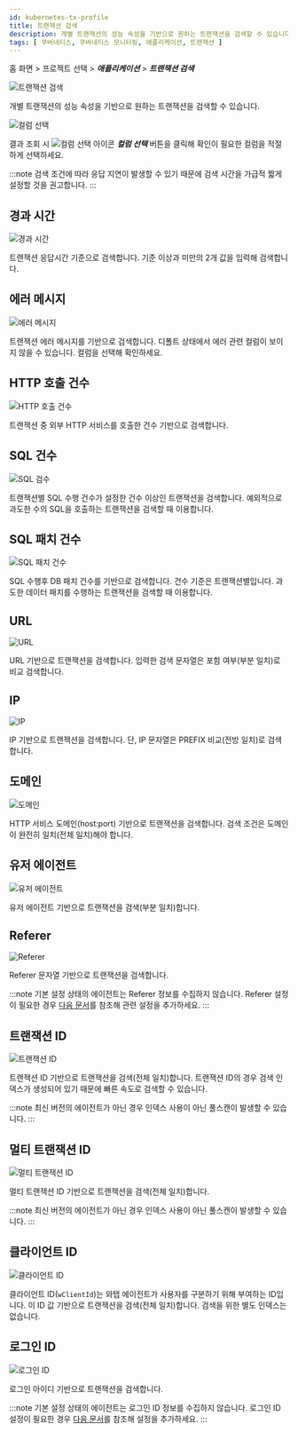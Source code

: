 ```yaml
---
id: kubernetes-tx-profile
title: 트랜잭션 검색
description: 개별 트랜잭션의 성능 속성을 기반으로 원하는 트랜잭션을 검색할 수 있습니다.
tags: [ 쿠버네티스, 쿠버네티스 모니터링, 애플리케이션, 트랜잭션 ]
---
```


홈 화면 > 프로젝트 선택 > ***애플리케이션*** > ***트랜잭션 검색***

![트랜잭션 검색](https://img.whatap.io/media/images/whatap_application_analysis_tx_profile.png)

개별 트랜잭션의 성능 속성을 기반으로 원하는 트랜잭션을 검색할 수 있습니다.

![컬럼 선택](https://img.whatap.io/media/images/whatap_application_analysis_tx_profile_column.png)

결과 조회 시 ![컬럼 선택 아이콘](/img/ico-column-set.svg) ***컬럼 선택*** 버튼을 클릭해 확인이 필요한 컬럼을 적절하게 선택하세요.

:::note
검색 조건에 따라 응답 지연이 발생할 수 있기 때문에 검색 시간을 가급적 짧게 설정할 것을 권고합니다.
:::

## 경과 시간

![경과 시간](https://img.whatap.io/media/images/whatap_application_analysis_tx_profile_time.png)

트랜잭션 응답시간 기준으로 검색합니다. 기준 이상과 미만의 2개 값을 입력해 검색합니다.

## 에러 메시지

![에러 메시지](https://img.whatap.io/media/images/whatap_application_analysis_tx_profile_error.png)

트랜잭션 에러 메시지를 기반으로 검색합니다. 디폴트 상태에서 에러 관련 컬럼이 보이지 않을 수 있습니다. 컬럼을 선택해 확인하세요.

## HTTP 호출 건수

![HTTP 호출 건수](https://img.whatap.io/media/images/whatap_application_analysis_tx_profile_http.png)

트랜잭션 중 외부 HTTP 서비스를 호출한 건수 기반으로 검색합니다.

## SQL 건수

![SQL 검수](https://img.whatap.io/media/images/whatap_application_analysis_tx_profile_sql.png)

트랜잭션별 SQL 수행 건수가 설정한 건수 이상인 트랜잭션을 검색합니다. 예외적으로 과도한 수의 SQL을 호출하는 트랜잭션을 검색할 때 이용합니다.

## SQL 패치 건수

![SQL 패치 건수](https://img.whatap.io/media/images/whatap_application_analysis_tx_profile_sqlfetch.png)

SQL 수행후 DB 패치 건수를 기반으로 검색합니다. 건수 기준은 트랜잭션별입니다. 과도한 데이터 패치를 수행하는 트랜잭션을 검색할 때 이용합니다.

## URL

![URL](https://img.whatap.io/media/images/whatap_application_analysis_tx_profile_url.png)

URL 기반으로 트랜잭션을 검색합니다. 입력한 검색 문자열은 포함 여부(부분 일치)로 비교 검색합니다.

## IP

![IP](https://img.whatap.io/media/images/whatap_application_analysis_tx_profile_ip.png)

IP 기반으로 트랜잭션을 검색합니다. 단, IP 문자열은 PREFIX 비교(전방 일치)로 검색합니다.

## 도메인

![도메인](https://img.whatap.io/media/images/whatap_application_analysis_tx_profile_domain.png)

HTTP 서비스 도메인(host:port) 기반으로 트랜잭션을 검색합니다. 검색 조건은 도메인이 완전히 일치(전체 일치)해야 합니다.

## 유저 에이전트

![유저 에이전트](https://img.whatap.io/media/images/whatap_application_analysis_tx_profile_useragent.png)

유저 에이전트 기반으로 트랜잭션을 검색(부분 일치)합니다. 

## Referer

![Referer](https://img.whatap.io/media/images/whatap_application_analysis_tx_profile_referer.png)

Referer 문자열 기반으로 트랜잭션을 검색합니다.

:::note
기본 설정 상태의 에이전트는 Referer 정보를 수집하지 않습니다. Referer 설정이 필요한 경우 [다음 문서](../analysis/analysis-apm-trs#stat-referer)를 참조해 관련 설정을 추가하세요.
:::

## 트랜잭션 ID

![트랜잭션 ID](https://img.whatap.io/media/images/whatap_application_analysis_tx_profile_tid.png)

트랜잭션 ID 기반으로 트랜잭션을 검색(전체 일치)합니다. 트랜잭션 ID의 경우 검색 인덱스가 생성되어 있기 때문에 빠른 속도로 검색할 수 있습니다.

:::note
최신 버전의 에이전트가 아닌 경우 인덱스 사용이 아닌 풀스캔이 발생할 수 있습니다.
:::

## 멀티 트랜잭션 ID

![멀티 트랜잭션 ID](https://img.whatap.io/media/images/whatap_application_analysis_tx_profile_mtid.png)

멀티 트랜잭션 ID 기반으로 트랜잭션을 검색(전체 일치)합니다.

:::note
최신 버전의 에이전트가 아닌 경우 인덱스 사용이 아닌 풀스캔이 발생할 수 있습니다.
:::

## 클라이언트 ID

![클라이언트 ID](https://img.whatap.io/media/images/whatap_application_analysis_tx_profile_clientid.png)

클라이언트 ID(`wClientId`)는 와탭 에이전트가 사용자를 구분하기 위해 부여하는 ID입니다. 이 ID 값 기반으로 트랜잭션을 검색(전체 일치)합니다. 검색을 위한 별도 인덱스는 없습니다.

## 로그인 ID

![로그인 ID](https://img.whatap.io/media/images/whatap_application_analysis_tx_profile_loginid.png)

로그인 아이디 기반으로 트랜잭션을 검색합니다.

:::note
기본 설정 상태의 에이전트는 로그인 ID 정보를 수집하지 않습니다. 로그인 ID 설정이 필요한 경우 [다음 문서](../java/script-plugin#common-plugin)를 참조해 설정을 추가하세요.
:::
